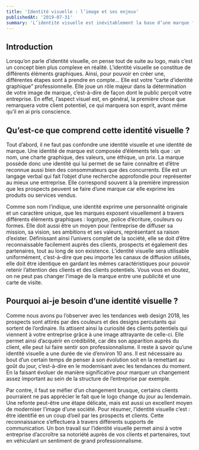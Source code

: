 ```yaml
---
title: 'Identité visuelle : l’image et ses enjeux'
publishedAt: '2019-07-31'
summary: 'L’identité visuelle est inévitablement la base d’une marque forte. Zoom sur cet aspect fondamental de la création d’entreprise et de site web !'
---
```


## Introduction

Lorsqu’on parle d’identité visuelle, on pense tout de suite au logo, mais c’est un concept bien plus complexe en réalité. L’identité visuelle se constitue de différents éléments graphiques. Ainsi, pour pouvoir en créer une, différentes étapes sont à prendre en compte… Elle est votre “carte d’identité graphique” professionnelle. Elle joue un rôle majeur dans la détermination de votre image de marque, c’est-à-dire de façon dont le public perçoit votre entreprise. En effet, l’aspect visuel est, en général, la première chose que remarquera votre client potentiel, ce qui marquera son esprit, avant même qu’il en ai pris conscience.

## Qu’est-ce que comprend cette identité visuelle ?

Tout d’abord, il ne faut pas confondre une identité visuelle et une identité de marque. Une identité de marque est composée d’éléments tels que : un nom, une charte graphique, des valeurs, une éthique, un prix. La marque possède donc une identité qui lui permet de se faire connaître et d’être reconnue aussi bien des consommateurs que des concurrents. Elle est un langage verbal qui fait l’objet d’une recherche approfondie pour représenter au mieux une entreprise. Elle correspond souvent à la première impression que les prospects peuvent se faire d’une marque car elle exprime les produits ou services vendus.

Comme son nom l’indique, une identité exprime une personnalité originale et un caractère unique, que les marques exposent visuellement à travers différents éléments graphiques : logotype, police d’écriture, couleurs ou formes. Elle doit aussi être un moyen pour l’entreprise de diffuser sa mission, sa vision, ses ambitions et ses valeurs, représentant sa raison d’exister. Définissant ainsi l’univers complet de la société, elle se doit d’être reconnaissable facilement auprès des clients, prospects et également des partenaires, tout au long de son existence. L’identité visuelle sera utilisable uniformément, c’est-à-dire que peu importe les canaux de diffusion utilisés, elle doit être identique en gardant les mêmes caractéristiques pour pouvoir retenir l’attention des clients et des clients potentiels. Vous vous en doutez, on ne peut pas changer l’image de la marque entre une publicité et une carte de visite.

## Pourquoi ai-je besoin d’une identité visuelle ?

Comme nous avons pu l’observer avec les tendances web design 2018, les prospects sont attirés par des couleurs et des designs percutants qui sortent de l’ordinaire. Ils attisent ainsi la curiosité des clients potentiels qui viennent à votre entreprise grâce à une image attrayante de celle-ci. Elle permet ainsi d’acquérir en crédibilité, car dès son apparition auprès du client, elle peut lui faire sentir son professionnalisme. Il reste à savoir qu’une identité visuelle a une durée de vie d’environ 10 ans. Il est nécessaire au bout d’un certain temps de penser à son évolution soit en la remettant au goût du jour, c’est-à-dire en le modernisant avec les tendances du moment. En la faisant évoluer de manière significative pour marquer un changement assez important au sein de la structure de l’entreprise par exemple.

Par contre, il faut se méfier d’un changement brusque, certains clients pourraient ne pas apprécier le fait que le logo change du jour au lendemain. Une refonte peut-être une étape délicate, mais est aussi un excellent moyen de moderniser l’image d’une société. Pour résumer, l’identité visuelle c’est : être identifié en un coup d’oeil par les prospects et clients. Cette reconnaissance s’effectuera à travers différents supports de communication. Un bon travail sur l’identité visuelle permet ainsi à votre entreprise d’accroître sa notoriété auprès de vos clients et partenaires, tout en véhiculant un sentiment de grand professionnalisme.